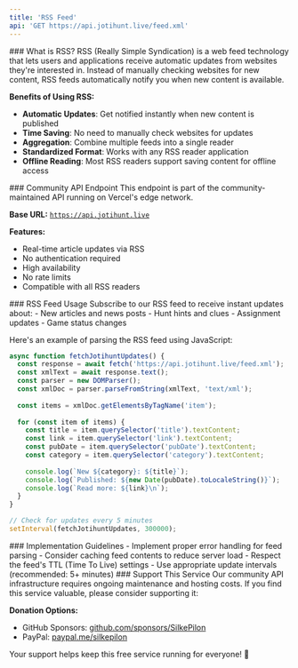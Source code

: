 ```yaml
---
title: 'RSS Feed'
api: 'GET https://api.jotihunt.live/feed.xml'
---
```


<Note>
### What is RSS?
RSS (Really Simple Syndication) is a web feed technology that lets users and applications receive automatic updates from websites they're interested in. Instead of manually checking websites for new content, RSS feeds automatically notify you when new content is available.

**Benefits of Using RSS:**
- **Automatic Updates**: Get notified instantly when new content is published
- **Time Saving**: No need to manually check websites for updates
- **Aggregation**: Combine multiple feeds into a single reader
- **Standardized Format**: Works with any RSS reader application
- **Offline Reading**: Most RSS readers support saving content for offline access
</Note>

<Check>
### Community API Endpoint
This endpoint is part of the community-maintained API running on Vercel's edge network.

**Base URL:**
<code>https://api.jotihunt.live</code>

**Features:**
- Real-time article updates via RSS
- No authentication required
- High availability
- No rate limits
- Compatible with all RSS readers
</Check>

<Note>
### RSS Feed Usage
Subscribe to our RSS feed to receive instant updates about:
- New articles and news posts
- Hunt hints and clues
- Assignment updates
- Game status changes

Here's an example of parsing the RSS feed using JavaScript:

```javascript
async function fetchJotihuntUpdates() {
  const response = await fetch('https://api.jotihunt.live/feed.xml');
  const xmlText = await response.text();
  const parser = new DOMParser();
  const xmlDoc = parser.parseFromString(xmlText, 'text/xml');
  
  const items = xmlDoc.getElementsByTagName('item');
  
  for (const item of items) {
    const title = item.querySelector('title').textContent;
    const link = item.querySelector('link').textContent;
    const pubDate = item.querySelector('pubDate').textContent;
    const category = item.querySelector('category').textContent;
    
    console.log(`New ${category}: ${title}`);
    console.log(`Published: ${new Date(pubDate).toLocaleString()}`);
    console.log(`Read more: ${link}\n`);
  }
}

// Check for updates every 5 minutes
setInterval(fetchJotihuntUpdates, 300000);
```
</Note>

<Warning>
### Implementation Guidelines
- Implement proper error handling for feed parsing
- Consider caching feed contents to reduce server load
- Respect the feed's TTL (Time To Live) settings
- Use appropriate update intervals (recommended: 5+ minutes)
</Warning>

<Card>
### Support This Service
Our community API infrastructure requires ongoing maintenance and hosting costs. If you find this service valuable, please consider supporting it:

**Donation Options:**
- GitHub Sponsors: [github.com/sponsors/SilkePilon](https://github.com/sponsors/SilkePilon)
- PayPal: [paypal.me/silkepilon](https://paypal.me/silkepilon)

Your support helps keep this free service running for everyone! 💚
</Card>